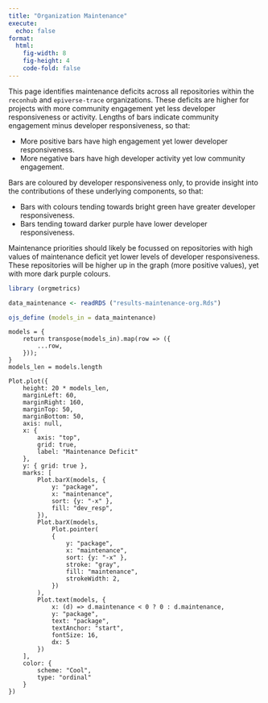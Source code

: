 ```yaml
---
title: "Organization Maintenance"
execute:
  echo: false
format: 
  html:
    fig-width: 8
    fig-height: 4
    code-fold: false
---
```


This page identifies maintenance deficits across all repositories within 
the `reconhub` and `epiverse-trace` organizations. These deficits are higher
for projects with more community engagement yet less developer responsiveness
or activity. Lengths of bars indicate community engagement minus developer
responsiveness, so that:

- More positive bars have high engagement yet lower developer responsiveness.
- More negative bars have high developer activity yet low community engagement.

Bars are coloured by developer responsiveness only, to provide insight into the
contributions of these underlying components, so that:

- Bars with colours tending towards bright green have greater developer
responsiveness.
- Bars tending toward darker purple have lower developer responsiveness.

Maintenance priorities should likely be focussed on repositories with high
values of maintenance deficit yet lower levels of developer responsiveness.
These repositories will be higher up in the graph (more positive values), yet
with more dark purple colours.



```r
library (orgmetrics)
```

```r
data_maintenance <- readRDS ("results-maintenance-org.Rds")
```

```r
ojs_define (models_in = data_maintenance)
```
```ojs
models = {
    return transpose(models_in).map(row => ({
        ...row,
    }));
}
models_len = models.length
```


```ojs
Plot.plot({
    height: 20 * models_len,
    marginLeft: 60,
    marginRight: 160,
    marginTop: 50,
    marginBottom: 50,
    axis: null,
    x: {
        axis: "top",
        grid: true,
        label: "Maintenance Deficit"
    },
    y: { grid: true },
    marks: [
        Plot.barX(models, {
            y: "package",
            x: "maintenance",
            sort: {y: "-x" },
            fill: "dev_resp",
        }),
        Plot.barX(models,
            Plot.pointer(
            {
                y: "package",
                x: "maintenance",
                sort: {y: "-x" },
                stroke: "gray",
                fill: "maintenance",
                strokeWidth: 2,
            })
        ),
        Plot.text(models, {
            x: (d) => d.maintenance < 0 ? 0 : d.maintenance,
            y: "package",
            text: "package",
            textAnchor: "start",
            fontSize: 16,
            dx: 5
        })
    ],
    color: {
        scheme: "Cool",
        type: "ordinal"
    }
})
```
